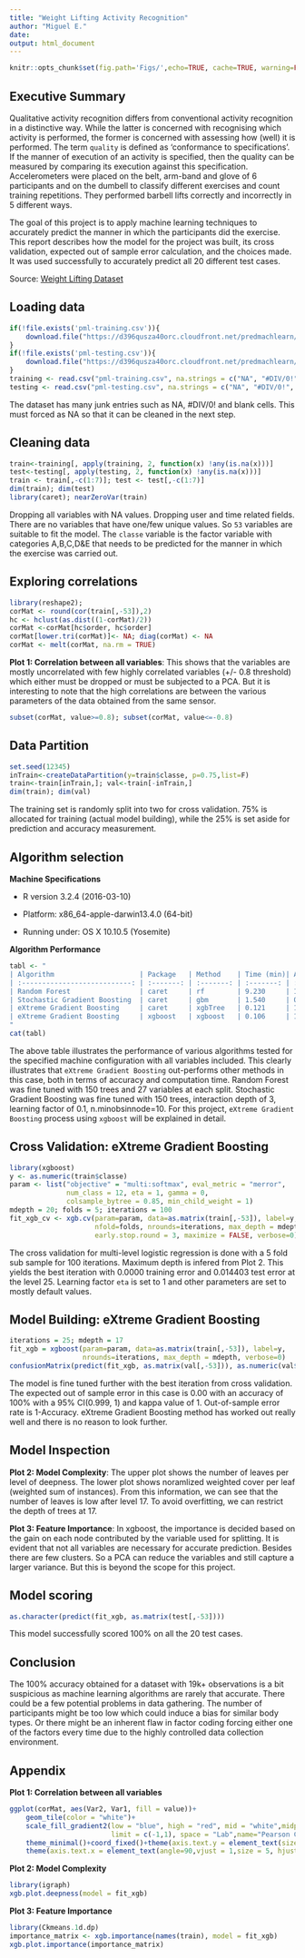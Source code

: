 ---
title: "Weight Lifting Activity Recognition"
author: "Miguel E."
date: 
output: html_document
---

```{r setup, include=FALSE}
knitr::opts_chunk$set(fig.path='Figs/',echo=TRUE, cache=TRUE, warning=FALSE, message=FALSE)
```

## Executive Summary

Qualitative activity recognition differs from conventional activity recognition in a distinctive way. While the latter is concerned with recognising which activity is
performed, the former is concerned with assessing how (well) it is performed. The term `quality` is defined as 'conformance to specifications'. If the manner of execution of an activity is specified, then the quality can be measured by comparing its execution against this specification. Accelerometers were placed on the belt, arm-band and glove of 6 participants and on the dumbell to classify different exercises and count training repetitions. They performed barbell lifts correctly and incorrectly in 5 different ways.

The goal of this project is to apply machine learning techniques to accurately predict the manner in which the participants did the exercise. This report describes how the model for the project was built, its cross validation, expected out of sample error calculation, and the choices made. It was used successfully to accurately predict all 20 different test cases.

Source: [Weight Lifting Dataset](http://groupware.les.inf.puc-rio.br/har)

## Loading data
```{r}
if(!file.exists('pml-training.csv')){
    download.file("https://d396qusza40orc.cloudfront.net/predmachlearn/pml-training.csv","pml-training.csv")
}
if(!file.exists('pml-testing.csv')){
    download.file("https://d396qusza40orc.cloudfront.net/predmachlearn/pml-testing.csv","pml-testing.csv")
}
training <- read.csv("pml-training.csv", na.strings = c("NA", "#DIV/0!", ""))
testing <- read.csv("pml-testing.csv", na.strings = c("NA", "#DIV/0!", ""))
```
The dataset has many junk entries such as NA, #DIV/0! and blank cells. This must forced as NA so that it can be cleaned in the next step.

## Cleaning data
```{r}
train<-training[, apply(training, 2, function(x) !any(is.na(x)))] 
test<-testing[, apply(testing, 2, function(x) !any(is.na(x)))]
train <- train[,-c(1:7)]; test <- test[,-c(1:7)]
dim(train); dim(test)
library(caret); nearZeroVar(train)
```
Dropping all variables with NA values. Dropping user and time related fields. There are no variables that have one/few unique values. So `53` variables are suitable to fit the model. The `classe` variable is the factor variable with categories A,B,C,D&E that needs to be predicted for the manner in which the exercise was carried out.

## Exploring correlations
```{r}
library(reshape2);
corMat <- round(cor(train[,-53]),2)
hc <- hclust(as.dist((1-corMat)/2))
corMat <-corMat[hc$order, hc$order]
corMat[lower.tri(corMat)]<- NA; diag(corMat) <- NA
corMat <- melt(corMat, na.rm = TRUE)
```

**Plot 1: Correlation between all variables**: This shows that the variables are mostly uncorrelated with few highly correlated variables (+/- 0.8 threshold) which either must be dropped or must be subjected to a PCA. But it is interesting to note that the high correlations are between the various parameters of the data obtained from the same sensor.

```{r}
subset(corMat, value>=0.8); subset(corMat, value<=-0.8)
```

## Data Partition
```{r}
set.seed(12345)
inTrain<-createDataPartition(y=train$classe, p=0.75,list=F)
train<-train[inTrain,]; val<-train[-inTrain,]
dim(train); dim(val)
```
The training set is randomly split into two for cross validation. 75% is allocated for training (actual model building), while the 25% is set aside for prediction and accuracy measurement.

## Algorithm selection

**Machine Specifications**

* R version 3.2.4 (2016-03-10)

* Platform: x86_64-apple-darwin13.4.0 (64-bit)

* Running under: OS X 10.10.5 (Yosemite)

**Algorithm Performance**
```{r table2, echo=FALSE, results='asis'}
tabl <- "
| Algorithm                     | Package   | Method    | Time (min)| Accuracy  |
| :---------------------------: | :-------: | :-------: | :-------: | :-------: |
| Random Forest                 | caret     | rf        | 9.230     | 1.0000    |
| Stochastic Gradient Boosting  | caret     | gbm       | 1.540     | 0.9756    |
| eXtreme Gradient Boosting     | caret     | xgbTree   | 0.121     | 1.0000    |
| eXtreme Gradient Boosting     | xgboost   | xgboost   | 0.106     | 1.0000    |
"
cat(tabl)
```

The above table illustrates the performance of various algorithms tested for the specified machine configuration with all variables included. This clearly illustrates that `eXtreme Gradient Boosting` out-performs other methods in this case, both in terms of accuracy and computation time. Random Forest was fine tuned with 150 trees and 27 variables at each split. Stochastic Gradient Boosting was fine tuned with 150 trees, interaction depth of 3, learning factor of 0.1, n.minobsinnode=10. For this project, `eXtreme Gradient Boosting` process using `xgboost` will be explained in detail.

## Cross Validation: eXtreme Gradient Boosting
```{r}
library(xgboost)
y <- as.numeric(train$classe)
param <- list("objective" = "multi:softmax", eval_metric = "merror",
              num_class = 12, eta = 1, gamma = 0,
              colsample_bytree = 0.85, min_child_weight = 1)
mdepth = 20; folds = 5; iterations = 100
fit_xgb_cv <- xgb.cv(param=param, data=as.matrix(train[,-53]), label=y, 
                     nfold=folds, nrounds=iterations, max_depth = mdepth, 
                     early.stop.round = 3, maximize = FALSE, verbose=0)
```

The cross validation for multi-level logistic regression is done with a 5 fold sub sample for 100 iterations. Maximum depth is infered from Plot 2. This yields the best iteration with 0.0000 training error and 0.014403 test error at the level 25. Learning factor `eta` is set to 1 and other parameters are set to mostly default values.

## Model Building: eXtreme Gradient Boosting
```{r}
iterations = 25; mdepth = 17
fit_xgb = xgboost(param=param, data=as.matrix(train[,-53]), label=y, 
                  nrounds=iterations, max_depth = mdepth, verbose=0)
confusionMatrix(predict(fit_xgb, as.matrix(val[,-53])), as.numeric(val$classe))
```

The model is fine tuned further with the best iteration from cross validation. The expected out of sample error in this case is 0.00 with an accuracy of 100% with a 95% CI(0.999, 1) and kappa value of 1. Out-of-sample error rate is 1-Accuracy. eXtreme Gradient Boosting method has worked out really well and there is no reason to look further.

## Model Inspection

**Plot 2: Model Complexity**: The upper plot shows the number of leaves per level of deepness. The lower plot shows noramlized weighted cover per leaf (weighted sum of instances). From this information, we can see that the number of leaves is low after level 17. To avoid overfitting, we can restrict the depth of trees at 17.

**Plot 3: Feature Importance**: In xgboost, the importance is decided based on the gain on each node contributed by the variable used for splitting. It is evident that not all variables are necessary for accurate prediction. Besides there are few clusters. So a PCA can reduce the variables and still capture a larger variance. But this is beyond the scope for this project.

## Model scoring
```{r}
as.character(predict(fit_xgb, as.matrix(test[,-53])))
```
This model successfully scored 100% on all the 20 test cases.

## Conclusion

The 100% accuracy obtained for a dataset with 19k+ observations is a bit suspicious as machine learning algorithms are rarely that accurate. There could be a few potential problems in data gathering. The number of participants might be too low which could induce a bias for similar body types. Or there might be an inherent flaw in factor coding forcing either one of the factors every time due to the highly controlled data collection environment.

## Appendix

**Plot 1: Correlation between all variables**
```{r}
ggplot(corMat, aes(Var2, Var1, fill = value))+
    geom_tile(color = "white")+
    scale_fill_gradient2(low = "blue", high = "red", mid = "white",midpoint = 0, 
                         limit = c(-1,1), space = "Lab",name="Pearson Correlation")+
    theme_minimal()+coord_fixed()+theme(axis.text.y = element_text(size = 5))+
    theme(axis.text.x = element_text(angle=90,vjust = 1,size = 5, hjust = 1))
```

**Plot 2: Model Complexity**
```{r}
library(igraph)
xgb.plot.deepness(model = fit_xgb)
```

**Plot 3: Feature Importance**
```{r}
library(Ckmeans.1d.dp)
importance_matrix <- xgb.importance(names(train), model = fit_xgb)
xgb.plot.importance(importance_matrix)
```
